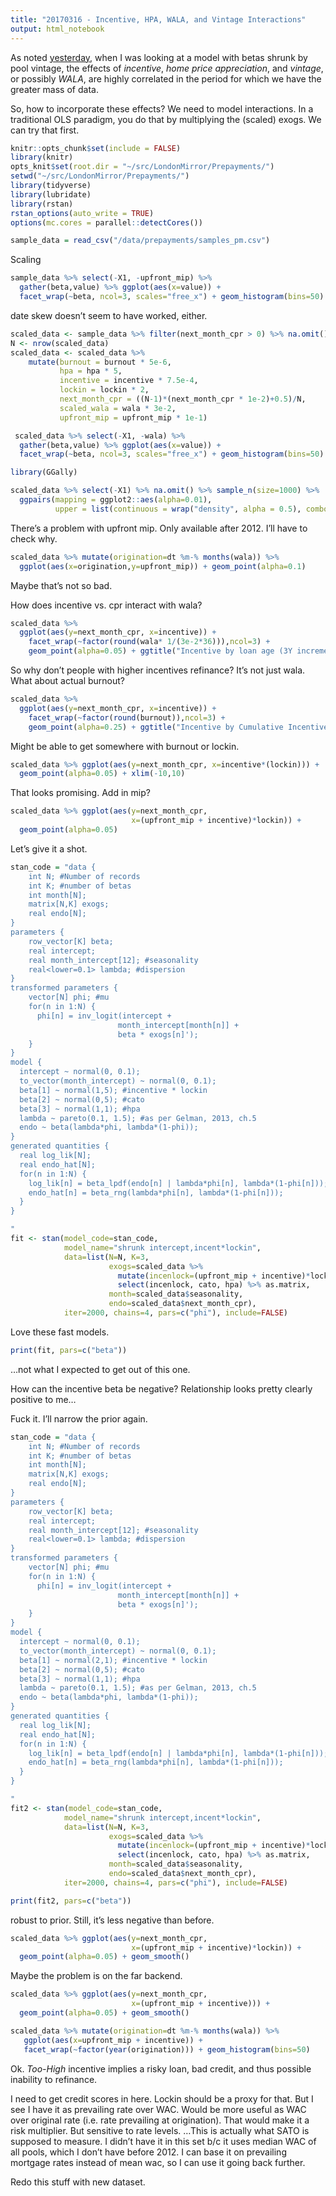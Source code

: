 ```yaml
---
title: "20170316 - Incentive, HPA, WALA, and Vintage Interactions"
output: html_notebook
---
```


As noted <a href="doc/20170315 - Popova with Vintages.Rmd">yesterday</a>, when I was looking at a model with betas shrunk by pool vintage, the effects of *incentive*, *home price appreciation*, and *vintage*, or possibly *WALA*, are highly correlated in the period for which we have the greater mass of data. 

So, how to incorporate these effects? We need to model interactions. In a traditional OLS paradigm, you do that by multiplying the (scaled) exogs. We can try that first. 

```r
knitr::opts_chunk$set(include = FALSE)
library(knitr)
opts_knit$set(root.dir = "~/src/LondonMirror/Prepayments/")
setwd("~/src/LondonMirror/Prepayments/")
library(tidyverse)
library(lubridate)
library(rstan)
rstan_options(auto_write = TRUE)
options(mc.cores = parallel::detectCores())

sample_data = read_csv("/data/prepayments/samples_pm.csv") 
```

Scaling
```r
sample_data %>% select(-X1, -upfront_mip) %>%
  gather(beta,value) %>% ggplot(aes(x=value)) + 
  facet_wrap(~beta, ncol=3, scales="free_x") + geom_histogram(bins=50)
```

date skew doesn't seem to have worked, either.
```r
scaled_data <- sample_data %>% filter(next_month_cpr > 0) %>% na.omit()
N <- nrow(scaled_data)
scaled_data <- scaled_data %>%
    mutate(burnout = burnout * 5e-6,
           hpa = hpa * 5,
           incentive = incentive * 7.5e-4,
           lockin = lockin * 2,
           next_month_cpr = ((N-1)*(next_month_cpr * 1e-2)+0.5)/N,
           scaled_wala = wala * 3e-2,
           upfront_mip = upfront_mip * 1e-1)

 scaled_data %>% select(-X1, -wala) %>%
  gather(beta,value) %>% ggplot(aes(x=value)) + 
  facet_wrap(~beta, ncol=3, scales="free_x") + geom_histogram(bins=50)
```


```r
library(GGally)

scaled_data %>% select(-X1) %>% na.omit() %>% sample_n(size=1000) %>%
  ggpairs(mapping = ggplot2::aes(alpha=0.01),
          upper = list(continuous = wrap("density", alpha = 0.5), combo = "box_no_facet"))
```
There's a problem with upfront mip. Only available after 2012. I'll have to check why.
```r
scaled_data %>% mutate(origination=dt %m-% months(wala)) %>%
  ggplot(aes(x=origination,y=upfront_mip)) + geom_point(alpha=0.1)
```
Maybe that's not so bad.


How does incentive vs. cpr interact with wala?
```r
scaled_data %>% 
  ggplot(aes(y=next_month_cpr, x=incentive)) + 
    facet_wrap(~factor(round(wala* 1/(3e-2*36))),ncol=3) +
    geom_point(alpha=0.05) + ggtitle("Incentive by loan age (3Y increments)")
```
So why don't people with higher incentives refinance? It's not just wala. What about actual burnout?

```r
scaled_data %>% 
  ggplot(aes(y=next_month_cpr, x=incentive)) + 
    facet_wrap(~factor(round(burnout)),ncol=3) +
    geom_point(alpha=0.25) + ggtitle("Incentive by Cumulative Incentive")

```
Might be able to get somewhere with burnout or lockin.

```r
scaled_data %>% ggplot(aes(y=next_month_cpr, x=incentive*(lockin))) +
  geom_point(alpha=0.05) + xlim(-10,10)
```

That looks promising. Add in mip?
```r
scaled_data %>% ggplot(aes(y=next_month_cpr, 
                           x=(upfront_mip + incentive)*lockin)) +
  geom_point(alpha=0.05)

```

Let's give it a shot.

```r

stan_code = "data {
    int N; #Number of records
    int K; #number of betas
    int month[N]; 
    matrix[N,K] exogs;
    real endo[N];
}
parameters {
    row_vector[K] beta;
    real intercept;
    real month_intercept[12]; #seasonality
    real<lower=0.1> lambda; #dispersion
}
transformed parameters {
    vector[N] phi; #mu
    for(n in 1:N) {
      phi[n] = inv_logit(intercept + 
                        month_intercept[month[n]] +
                        beta * exogs[n]');
    }
}
model {
  intercept ~ normal(0, 0.1);
  to_vector(month_intercept) ~ normal(0, 0.1);
  beta[1] ~ normal(1,5); #incentive * lockin
  beta[2] ~ normal(0,5); #cato
  beta[3] ~ normal(1,1); #hpa
  lambda ~ pareto(0.1, 1.5); #as per Gelman, 2013, ch.5
  endo ~ beta(lambda*phi, lambda*(1-phi));
}
generated quantities {
  real log_lik[N];
  real endo_hat[N];
  for(n in 1:N) {
    log_lik[n] = beta_lpdf(endo[n] | lambda*phi[n], lambda*(1-phi[n]));
    endo_hat[n] = beta_rng(lambda*phi[n], lambda*(1-phi[n]));
  }
}

"
fit <- stan(model_code=stan_code, 
            model_name="shrunk intercept,incent*lockin",
            data=list(N=N, K=3, 
                      exogs=scaled_data %>% 
                        mutate(incenlock=(upfront_mip + incentive)*lockin) %>%
                        select(incenlock, cato, hpa) %>% as.matrix,
                      month=scaled_data$seasonality,
                      endo=scaled_data$next_month_cpr),
            iter=2000, chains=4, pars=c("phi"), include=FALSE)
```

Love these fast models.

```r
print(fit, pars=c("beta"))
```

...not what I expected to get out of this one.

How can the incentive beta be negative? Relationship looks pretty clearly positive to me...

Fuck it. I'll narrow the prior again.

```r
stan_code = "data {
    int N; #Number of records
    int K; #number of betas
    int month[N]; 
    matrix[N,K] exogs;
    real endo[N];
}
parameters {
    row_vector[K] beta;
    real intercept;
    real month_intercept[12]; #seasonality
    real<lower=0.1> lambda; #dispersion
}
transformed parameters {
    vector[N] phi; #mu
    for(n in 1:N) {
      phi[n] = inv_logit(intercept + 
                        month_intercept[month[n]] +
                        beta * exogs[n]');
    }
}
model {
  intercept ~ normal(0, 0.1);
  to_vector(month_intercept) ~ normal(0, 0.1);
  beta[1] ~ normal(2,1); #incentive * lockin
  beta[2] ~ normal(0,5); #cato
  beta[3] ~ normal(1,1); #hpa
  lambda ~ pareto(0.1, 1.5); #as per Gelman, 2013, ch.5
  endo ~ beta(lambda*phi, lambda*(1-phi));
}
generated quantities {
  real log_lik[N];
  real endo_hat[N];
  for(n in 1:N) {
    log_lik[n] = beta_lpdf(endo[n] | lambda*phi[n], lambda*(1-phi[n]));
    endo_hat[n] = beta_rng(lambda*phi[n], lambda*(1-phi[n]));
  }
}

"
fit2 <- stan(model_code=stan_code, 
            model_name="shrunk intercept,incent*lockin",
            data=list(N=N, K=3, 
                      exogs=scaled_data %>% 
                        mutate(incenlock=(upfront_mip + incentive)*lockin) %>%
                        select(incenlock, cato, hpa) %>% as.matrix,
                      month=scaled_data$seasonality,
                      endo=scaled_data$next_month_cpr),
            iter=2000, chains=4, pars=c("phi"), include=FALSE)

```


```r
print(fit2, pars=c("beta"))
```

robust to prior. Still, it's less negative than before.

```r
scaled_data %>% ggplot(aes(y=next_month_cpr, 
                           x=(upfront_mip + incentive)*lockin)) +
  geom_point(alpha=0.05) + geom_smooth()

```

Maybe the problem is on the far backend.
```r
scaled_data %>% ggplot(aes(y=next_month_cpr, 
                           x=(upfront_mip + incentive))) +
  geom_point(alpha=0.05) + geom_smooth() 
```
```r
scaled_data %>% mutate(origination=dt %m-% months(wala)) %>% 
   ggplot(aes(x=upfront_mip + incentive)) + 
   facet_wrap(~factor(year(origination))) + geom_histogram(bins=50)
```

Ok. *Too-High* incentive implies a risky loan, bad credit, and thus possible inability to refinance.

I need to get credit scores in here. Lockin should be a proxy for that. But I see I have it as prevailing rate over WAC. Would be more useful as WAC over original rate (i.e. rate prevailing at origination). That would make it a risk multiplier. But sensitive to rate levels. ...This is actually what SATO is supposed to measure. I didn't have it in this set b/c it uses median WAC of all pools, which I don't have before 2012. I can base it on prevailing mortgage rates instead of mean wac, so I can use it going back further.

Redo this stuff with new dataset.

